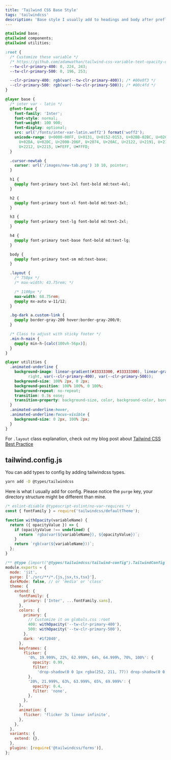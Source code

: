 ```yaml
---
title: 'Tailwind CSS Base Style'
tags: 'tailwindcss'
description: 'Base style I usually add to headings and body after preflight.'
---
```


```css
@tailwind base;
@tailwind components;
@tailwind utilities;

:root {
  /* Customize these variable */
  /* https://github.com/adamwathan/tailwind-css-variable-text-opacity-demo */
  --tw-clr-primary-400: 0, 224, 243;
  --tw-clr-primary-500: 0, 196, 253;

  --clr-primary-400: rgb(var(--tw-clr-primary-400)); /* #00e0f3 */
  --clr-primary-500: rgb(var(--tw-clr-primary-500)); /* #00c4fd */
}

@layer base {
  /* inter var - latin */
  @font-face {
    font-family: 'Inter';
    font-style: normal;
    font-weight: 100 900;
    font-display: optional;
    src: url('/fonts/inter-var-latin.woff2') format('woff2');
    unicode-range: U+0000-00FF, U+0131, U+0152-0153, U+02BB-02BC, U+02C6,
      U+02DA, U+02DC, U+2000-206F, U+2074, U+20AC, U+2122, U+2191, U+2193,
      U+2212, U+2215, U+FEFF, U+FFFD;
  }

  .cursor-newtab {
    cursor: url('/images/new-tab.png') 10 10, pointer;
  }

  h1 {
    @apply font-primary text-2xl font-bold md:text-4xl;
  }

  h2 {
    @apply font-primary text-xl font-bold md:text-3xl;
  }

  h3 {
    @apply font-primary text-lg font-bold md:text-2xl;
  }

  h4 {
    @apply font-primary text-base font-bold md:text-lg;
  }

  body {
    @apply font-primary text-sm md:text-base;
  }

  .layout {
    /* 750px */
    /* max-width: 43.75rem; */

    /* 1100px */
    max-width: 68.75rem;
    @apply mx-auto w-11/12;
  }

  .bg-dark a.custom-link {
    @apply border-gray-200 hover:border-gray-200/0;
  }

  /* Class to adjust with sticky footer */
  .min-h-main {
    @apply min-h-[calc(100vh-56px)];
  }
}

@layer utilities {
  .animated-underline {
    background-image: linear-gradient(#33333300, #33333300), linear-gradient(to
          right, var(--clr-primary-400), var(--clr-primary-500));
    background-size: 100% 2px, 0 2px;
    background-position: 100% 100%, 0 100%;
    background-repeat: no-repeat;
    transition: 0.3s ease;
    transition-property: background-size, color, background-color, border-color;
  }
  .animated-underline:hover,
  .animated-underline:focus-visible {
    background-size: 0 2px, 100% 2px;
  }
}
```

For `.layout` class explanation, check out my blog post about [Tailwind CSS Best Practice](https://se.isfusion.cloud/blog/tailwindcss-best-practice)

## tailwind.config.js

You can add types to config by adding tailwindcss types.

```bash
yarn add -D @types/tailwindcss
```

Here is what I usually add for config. Please notice the `purge` key, your directory structure might be different than mine.

```js
/* eslint-disable @typescript-eslint/no-var-requires */
const { fontFamily } = require('tailwindcss/defaultTheme');

function withOpacity(variableName) {
  return ({ opacityValue }) => {
    if (opacityValue !== undefined) {
      return `rgba(var(${variableName}), ${opacityValue})`;
    }
    return `rgb(var(${variableName}))`;
  };
}

/** @type {import("@types/tailwindcss/tailwind-config").TailwindConfig } */
module.exports = {
  mode: 'jit',
  purge: ['./src/**/*.{js,jsx,ts,tsx}'],
  darkMode: false, // or 'media' or 'class'
  theme: {
    extend: {
      fontFamily: {
        primary: ['Inter', ...fontFamily.sans],
      },
      colors: {
        primary: {
          // Customize it on globals.css :root
          400: withOpacity('--tw-clr-primary-400'),
          500: withOpacity('--tw-clr-primary-500'),
        },
        dark: '#1f2040',
      },
      keyframes: {
        flicker: {
          '0%, 19.999%, 22%, 62.999%, 64%, 64.999%, 70%, 100%': {
            opacity: 0.99,
            filter:
              'drop-shadow(0 0 1px rgba(252, 211, 77)) drop-shadow(0 0 15px rgba(245, 158, 11)) drop-shadow(0 0 1px rgba(252, 211, 77))',
          },
          '20%, 21.999%, 63%, 63.999%, 65%, 69.999%': {
            opacity: 0.4,
            filter: 'none',
          },
        },
      },
      animation: {
        flicker: 'flicker 3s linear infinite',
      },
    },
  },
  variants: {
    extend: {},
  },
  plugins: [require('@tailwindcss/forms')],
};
```
